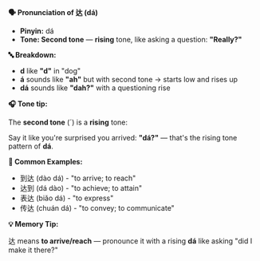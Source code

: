 **🗣️ Pronunciation of 达 (dá)**

- **Pinyin:** dá
- **Tone: Second tone** — **rising** tone, like asking a question: **"Really?"**

**🔤 Breakdown:**

- **d** like **"d"** in "dog"
- **á** sounds like **"ah"** but with second tone → starts low and rises up
- **dá** sounds like **"dah?"** with a questioning rise

**🎧 Tone tip:**

The **second tone** (´) is a **rising** tone:

Say it like you're surprised you arrived: **"dá?"** — that's the rising tone pattern of **dá**.

**📝 Common Examples:**

- 到达 (dào dá) - "to arrive; to reach"
- 达到 (dá dào) - "to achieve; to attain"
- 表达 (biǎo dá) - "to express"
- 传达 (chuán dá) - "to convey; to communicate"

**💡 Memory Tip:**

达 means **to arrive/reach** — pronounce it with a rising **dá** like asking "did I make it there?"
